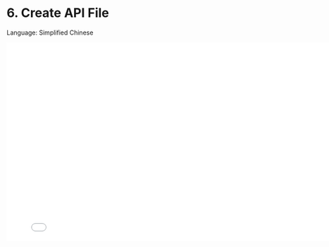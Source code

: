# 6. Create API File

Language: Simplified Chinese

<iframe src="//player.bilibili.com/player.html?bvid=BV1Ta411D7jh&page=1"
    width="800"
    height="450"
    frameborder="0"
    allowfullscreen
    scrolling="no"
    border="0"
    framespacing="0"
    allowfullscreen="true">
</iframe>

